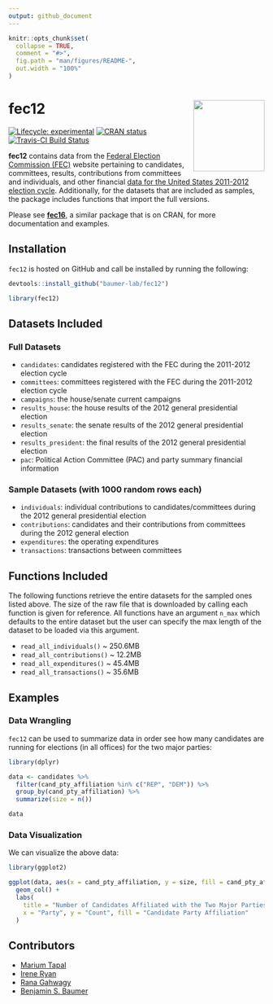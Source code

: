 ```yaml
---
output: github_document
---
```


<!-- README.md is generated from README.Rmd. Please edit that file -->


```r
knitr::opts_chunk$set(
  collapse = TRUE,
  comment = "#>",
  fig.path = "man/figures/README-",
  out.width = "100%"
)
```


# fec12 <img src="data-raw/sticker/hex_fec12.png" align="right" height=140/>

<!-- badges: start -->
[![Lifecycle: experimental](https://img.shields.io/badge/lifecycle-maturing-blue.svg)](https://www.tidyverse.org/lifecycle/#maturing)
[![CRAN status](https://r-pkg.org/badges/version/fec12)](https://CRAN.R-project.org/package=fec12)
[![Travis-CI Build Status](https://travis-ci.org/baumer-lab/fec12.svg?branch=master)](https://travis-ci.org/baumer-lab/fec12)
<!-- badges: end -->


**fec12** contains data from the [Federal Election Commission (FEC)](https://www.fec.gov/) website pertaining to candidates, committees, results, contributions from committees and individuals, and other financial [data for the United States 2011-2012 election cycle](https://www.fec.gov/data/browse-data/?tab=bulk-data). Additionally, for the datasets that are included as samples, the package includes functions that import the full versions.

Please see [**fec16**](https://www.github.com/baumer-lab/fec16), a similar package that is on CRAN, for more documentation and examples. 

## Installation

`fec12` is hosted on GitHub and call be installed by running the following:

```r
devtools::install_github("baumer-lab/fec12")
```

```r
library(fec12)
```


## Datasets Included

### Full Datasets

- `candidates`: candidates registered with the FEC during the 2011-2012 election cycle
- `committees`: committees registered with the FEC during the 2011-2012 election cycle
- `campaigns`: the house/senate current campaigns
- `results_house`: the house results of the 2012 general presidential election
- `results_senate`: the senate results of the 2012 general presidential election
- `results_president`: the final results of the 2012 general presidential election
- `pac`: Political Action Committee (PAC) and party summary financial information

### Sample Datasets (with 1000 random rows each)

- `individuals`: individual contributions to candidates/committees during the 2012 general presidential election
- `contributions`: candidates and their contributions from committees during the 2012 general election
- `expenditures`: the operating expenditures 
- `transactions`: transactions between committees

## Functions Included

The following functions retrieve the entire datasets for the sampled ones listed above. The size of the raw file that is downloaded by calling each function is given for reference. All functions have an argument `n_max` which defaults to the entire dataset but the user can specify the max length of the dataset to be loaded via this argument.

- `read_all_individuals()` \~ 250.6MB
- `read_all_contributions()` \~ 12.2MB
- `read_all_expenditures()` \~ 45.4MB
- `read_all_transactions()` \~ 35.6MB

## Examples

### Data Wrangling 

`fec12` can be used to summarize data in order see how many candidates are running for elections (in all offices) for the two major parties:

```r
library(dplyr)

data <- candidates %>%
  filter(cand_pty_affiliation %in% c("REP", "DEM")) %>%
  group_by(cand_pty_affiliation) %>%
  summarize(size = n())

data
```

### Data Visualization 

We can visualize the above data:

```r
library(ggplot2)

ggplot(data, aes(x = cand_pty_affiliation, y = size, fill = cand_pty_affiliation)) +
  geom_col() +
  labs(
    title = "Number of Candidates Affiliated with the Two Major Parties",
    x = "Party", y = "Count", fill = "Candidate Party Affiliation"
  )
```

## Contributors

 - [Marium Tapal](https://github.com/mariumtapal)
 - [Irene Ryan](https://github.com/ireneryan)
 - [Rana Gahwagy](https://github.com/ranawg)
 - [Benjamin S. Baumer](https://github.com/beanumber)

